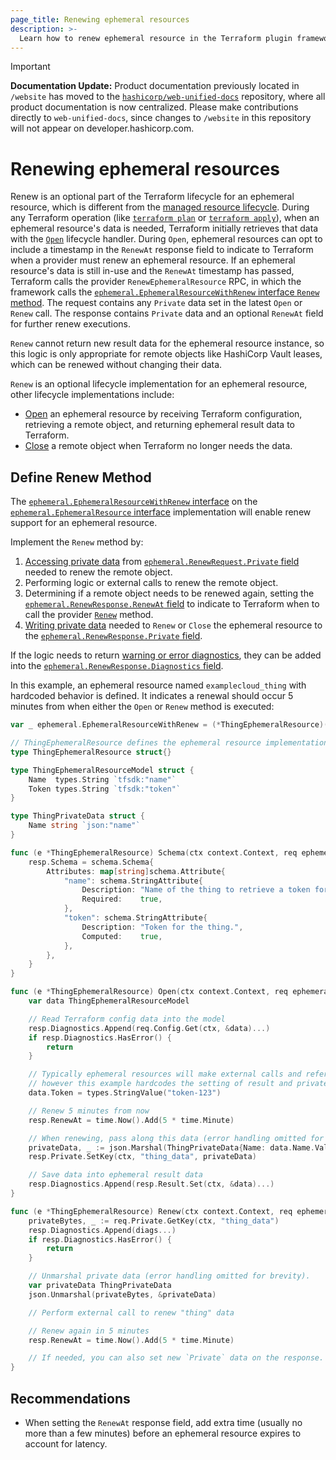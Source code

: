 ```yaml
---
page_title: Renewing ephemeral resources
description: >-
  Learn how to renew ephemeral resource in the Terraform plugin framework.
---
```


> [!IMPORTANT]  
> **Documentation Update:** Product documentation previously located in `/website` has moved to the [`hashicorp/web-unified-docs`](https://github.com/hashicorp/web-unified-docs) repository, where all product documentation is now centralized. Please make contributions directly to `web-unified-docs`, since changes to `/website` in this repository will not appear on developer.hashicorp.com.

# Renewing ephemeral resources

Renew is an optional part of the Terraform lifecycle for an ephemeral resource, which is different from the [managed resource lifecycle](https://github.com/hashicorp/terraform/blob/main/docs/resource-instance-change-lifecycle.md). During any Terraform operation (like [`terraform plan`](/terraform/cli/commands/plan) or [`terraform apply`](/terraform/cli/commands/apply)), when an ephemeral resource's data is needed, Terraform initially retrieves that data with the [`Open`](/terraform/plugin/framework/ephemeral-resources/open) lifecycle handler. During `Open`, ephemeral resources can opt to include a timestamp in the `RenewAt` response field to indicate to Terraform when a provider must renew an ephemeral resource. If an ephemeral resource's data is still in-use and the `RenewAt` timestamp has passed, Terraform calls the provider `RenewEphemeralResource` RPC, in which the framework calls the [`ephemeral.EphemeralResourceWithRenew` interface `Renew` method](https://pkg.go.dev/github.com/hashicorp/terraform-plugin-framework/ephemeral#EphemeralResourceWithRenew). The request contains any `Private` data set in the latest `Open` or `Renew` call. The response contains `Private` data and an optional `RenewAt` field for further renew executions.

<Note>

`Renew` cannot return new result data for the ephemeral resource instance, so this logic is only appropriate for remote objects like HashiCorp Vault leases, which can be renewed without changing their data.

</Note>

`Renew` is an optional lifecycle implementation for an ephemeral resource, other lifecycle implementations include:

- [Open](/terraform/plugin/framework/ephemeral-resources/open) an ephemeral resource by receiving Terraform configuration, retrieving a remote object, and returning ephemeral result data to Terraform.
- [Close](/terraform/plugin/framework/ephemeral-resources/close) a remote object when Terraform no longer needs the data.

## Define Renew Method

The [`ephemeral.EphemeralResourceWithRenew` interface](https://pkg.go.dev/github.com/hashicorp/terraform-plugin-framework/ephemeral#EphemeralResourceWithRenew) on the [`ephemeral.EphemeralResource` interface](https://pkg.go.dev/github.com/hashicorp/terraform-plugin-framework/ephemeral#EphemeralResource) implementation will enable renew support for an ephemeral resource.

Implement the `Renew` method by:

1. [Accessing private data](/terraform/plugin/framework/resources/private-state#reading-private-state-data) from [`ephemeral.RenewRequest.Private` field](https://pkg.go.dev/github.com/hashicorp/terraform-plugin-framework/ephemeral#RenewRequest.Private) needed to renew the remote object.
1. Performing logic or external calls to renew the remote object.
1. Determining if a remote object needs to be renewed again, setting the [`ephemeral.RenewResponse.RenewAt` field](https://pkg.go.dev/github.com/hashicorp/terraform-plugin-framework/ephemeral#RenewResponse.RenewAt) to indicate to Terraform when to call the provider [`Renew`](/terraform/plugin/framework/ephemeral-resources/renew) method.
1. [Writing private data](/terraform/plugin/framework/resources/private-state#saving-private-state-data) needed to `Renew` or `Close` the ephemeral resource to the [`ephemeral.RenewResponse.Private` field](https://pkg.go.dev/github.com/hashicorp/terraform-plugin-framework/ephemeral#RenewResponse.Private).

If the logic needs to return [warning or error diagnostics](/terraform/plugin/framework/diagnostics), they can be added into the [`ephemeral.RenewResponse.Diagnostics` field](https://pkg.go.dev/github.com/hashicorp/terraform-plugin-framework/ephemeral#RenewResponse.Diagnostics).

In this example, an ephemeral resource named `examplecloud_thing` with hardcoded behavior is defined. It indicates a renewal should occur 5 minutes from when either the `Open` or `Renew` method is executed:

```go
var _ ephemeral.EphemeralResourceWithRenew = (*ThingEphemeralResource)(nil)

// ThingEphemeralResource defines the ephemeral resource implementation, which also implements Renew.
type ThingEphemeralResource struct{}

type ThingEphemeralResourceModel struct {
	Name  types.String `tfsdk:"name"`
	Token types.String `tfsdk:"token"`
}

type ThingPrivateData struct {
	Name string `json:"name"`
}

func (e *ThingEphemeralResource) Schema(ctx context.Context, req ephemeral.SchemaRequest, resp *ephemeral.SchemaResponse) {
	resp.Schema = schema.Schema{
		Attributes: map[string]schema.Attribute{
			"name": schema.StringAttribute{
				Description: "Name of the thing to retrieve a token for.",
				Required:    true,
			},
			"token": schema.StringAttribute{
				Description: "Token for the thing.",
				Computed:    true,
			},
		},
	}
}

func (e *ThingEphemeralResource) Open(ctx context.Context, req ephemeral.OpenRequest, resp *ephemeral.OpenResponse) {
	var data ThingEphemeralResourceModel

	// Read Terraform config data into the model
	resp.Diagnostics.Append(req.Config.Get(ctx, &data)...)
	if resp.Diagnostics.HasError() {
		return
	}

	// Typically ephemeral resources will make external calls and reference returned data,
	// however this example hardcodes the setting of result and private data for brevity.
	data.Token = types.StringValue("token-123")

	// Renew 5 minutes from now
	resp.RenewAt = time.Now().Add(5 * time.Minute)

	// When renewing, pass along this data (error handling omitted for brevity).
	privateData, _ := json.Marshal(ThingPrivateData{Name: data.Name.ValueString()})
	resp.Private.SetKey(ctx, "thing_data", privateData)

	// Save data into ephemeral result data
	resp.Diagnostics.Append(resp.Result.Set(ctx, &data)...)
}

func (e *ThingEphemeralResource) Renew(ctx context.Context, req ephemeral.RenewRequest, resp *ephemeral.RenewResponse) {
	privateBytes, _ := req.Private.GetKey(ctx, "thing_data")
	resp.Diagnostics.Append(diags...)
	if resp.Diagnostics.HasError() {
		return
	}

	// Unmarshal private data (error handling omitted for brevity).
	var privateData ThingPrivateData
	json.Unmarshal(privateBytes, &privateData)

	// Perform external call to renew "thing" data

	// Renew again in 5 minutes
	resp.RenewAt = time.Now().Add(5 * time.Minute)

	// If needed, you can also set new `Private` data on the response.
}
```

## Recommendations

* When setting the `RenewAt` response field, add extra time (usually no more than a few minutes) before an ephemeral resource expires to account for latency.
